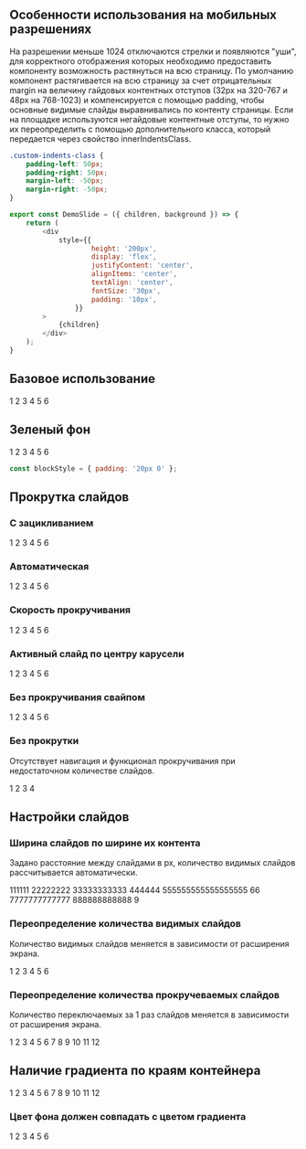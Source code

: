 
## Особенности использования на мобильных разрешениях
На разрешении меньше 1024 отключаются стрелки и появляются "уши",
для корректного отображения которых необходимо предоставить компоненту возможность растянуться на всю страницу.
По умолчанию компонент растягивается на всю страницу за счет отрицательных margin на величину гайдовых контентных отступов (32px на 320-767 и 48px на 768-1023)
и компенсируется с помощью padding, чтобы основные видимые слайды выравнивались по контенту страницы.
Если на площадке используются негайдовые контентные отступы, то нужно их переопределить с помощью дополнительного класса,
который передается через свойство innerIndentsClass.
``` css
.custom-indents-class {
    padding-left: 50px;
    padding-right: 50px;
    margin-left: -50px;
    margin-right: -50px;
}
```

```javascript collapse=Код DemoSlide
export const DemoSlide = ({ children, background }) => {
    return (
        <div
            style={{
                    height: '200px',
                    display: 'flex',
                    justifyContent: 'center',
                    alignItems: 'center',
                    textAlign: 'center',
                    fontSize: '30px',
                    padding: '10px',
                }}
        >
            {children}
        </div>
    );
}
```

## Базовое использование

<Playground style={blockStyle}>
    <ContentArea>
        <Carousel>
            <DemoSlide>1</DemoSlide>
            <DemoSlide>2</DemoSlide>
            <DemoSlide>3</DemoSlide>
            <DemoSlide>4</DemoSlide>
            <DemoSlide>5</DemoSlide>
            <DemoSlide>6</DemoSlide>
        </Carousel>
    </ContentArea>
</Playground>

## Зеленый фон

<Playground>
    <ContentArea outerBackgroundColor="green">
        <div style={blockStyle}>
            <Carousel navTheme="green">
                <DemoSlide onColoredBackground>1</DemoSlide>
                <DemoSlide onColoredBackground>2</DemoSlide>
                <DemoSlide onColoredBackground>3</DemoSlide>
                <DemoSlide onColoredBackground>4</DemoSlide>
                <DemoSlide onColoredBackground>5</DemoSlide>
                <DemoSlide onColoredBackground>6</DemoSlide>
            </Carousel>
        </div>
    </ContentArea>
</Playground>

```javascript collapse=Код blockStyle
const blockStyle = { padding: '20px 0' };
```

## Прокрутка слайдов

### С зацикливанием

<Playground style={blockStyle}>
    <ContentArea>
        <Carousel loop>
            <DemoSlide>1</DemoSlide>
            <DemoSlide>2</DemoSlide>
            <DemoSlide>3</DemoSlide>
            <DemoSlide>4</DemoSlide>
            <DemoSlide>5</DemoSlide>
            <DemoSlide>6</DemoSlide>
        </Carousel>
    </ContentArea>
</Playground>

### Автоматическая

<Playground style={blockStyle}>
    <ContentArea>
        <Carousel loop autoPlay>
            <DemoSlide>1</DemoSlide>
            <DemoSlide>2</DemoSlide>
            <DemoSlide>3</DemoSlide>
            <DemoSlide>4</DemoSlide>
            <DemoSlide>5</DemoSlide>
            <DemoSlide>6</DemoSlide>
        </Carousel>
    </ContentArea>
</Playground>

### Скорость прокручивания

<Playground style={blockStyle}>
    <ContentArea>
        <Carousel transitionSpeed={1000}>
            <DemoSlide>1</DemoSlide>
            <DemoSlide>2</DemoSlide>
            <DemoSlide>3</DemoSlide>
            <DemoSlide>4</DemoSlide>
            <DemoSlide>5</DemoSlide>
            <DemoSlide>6</DemoSlide>
        </Carousel>
    </ContentArea>
</Playground>

### Активный слайд по центру карусели

<Playground style={blockStyle}>
    <ContentArea>
        <Carousel loop centeredSlides>
            <DemoSlide>1</DemoSlide>
            <DemoSlide>2</DemoSlide>
            <DemoSlide>3</DemoSlide>
            <DemoSlide>4</DemoSlide>
            <DemoSlide>5</DemoSlide>
            <DemoSlide>6</DemoSlide>
        </Carousel>
    </ContentArea>
</Playground>

### Без прокручивания свайпом

<Playground style={blockStyle}>
    <ContentArea>
        <Carousel disableTouchMove>
            <DemoSlide>1</DemoSlide>
            <DemoSlide>2</DemoSlide>
            <DemoSlide>3</DemoSlide>
            <DemoSlide>4</DemoSlide>
            <DemoSlide>5</DemoSlide>
            <DemoSlide>6</DemoSlide>
        </Carousel>
    </ContentArea>
</Playground>

### Без прокрутки
Отсутствует навигация и функционал прокручивания при недостаточном количестве слайдов.

<Playground style={blockStyle}>
    <ContentArea>
        <Carousel>
            <DemoSlide>1</DemoSlide>
            <DemoSlide>2</DemoSlide>
            <DemoSlide>3</DemoSlide>
            <DemoSlide>4</DemoSlide>
        </Carousel>
    </ContentArea>
</Playground>

## Настройки слайдов

### Ширина слайдов по ширине их контента
Задано расстояние между слайдами в px, количество видимых слайдов рассчитывается автоматически.

<Playground style={blockStyle}>
    <ContentArea>
        <Carousel slidesSettings={{
            0: { slidesPerView: 'auto', spaceBetween: 16 },
            768: { slidesPerView: 'auto', spaceBetween: 20 },
        }}>
            <DemoSlide>111111</DemoSlide>
            <DemoSlide>22222222</DemoSlide>
            <DemoSlide>33333333333</DemoSlide>
            <DemoSlide>444444</DemoSlide>
            <DemoSlide>555555555555555555</DemoSlide>
            <DemoSlide>66</DemoSlide>
            <DemoSlide>7777777777777</DemoSlide>
            <DemoSlide>888888888888</DemoSlide>
            <DemoSlide>9</DemoSlide>
        </Carousel>
    </ContentArea>
</Playground>

### Переопределение количества видимых слайдов
Количество видимых слайдов меняется в зависимости от расширения экрана.

<Playground style={blockStyle}>
    <ContentArea>
        <Carousel slidesSettings={{
            0: { slidesPerView: 1, spaceBetween: 16 },
            768: { slidesPerView: 2, spaceBetween: 20 },
            1280: { slidesPerView: 5, spaceBetween: 20 }
        }}>
            <DemoSlide>1</DemoSlide>
            <DemoSlide>2</DemoSlide>
            <DemoSlide>3</DemoSlide>
            <DemoSlide>4</DemoSlide>
            <DemoSlide>5</DemoSlide>
            <DemoSlide>6</DemoSlide>
        </Carousel>
    </ContentArea>
</Playground>

### Переопределение количества прокручеваемых слайдов
Количество переключаемых за 1 раз слайдов меняется в зависимости от расширения экрана.

<Playground style={blockStyle}>
    <ContentArea>
        <Carousel slidesSettings={{
            0: { slidesPerView: 1, spaceBetween: 16 },
            768: { slidesPerView: 2, slidesPerGroup: 2, spaceBetween: 20 },
            1280: { slidesPerView: 3, slidesPerGroup: 3, spaceBetween: 20 }
        }}>
            <DemoSlide>1</DemoSlide>
            <DemoSlide>2</DemoSlide>
            <DemoSlide>3</DemoSlide>
            <DemoSlide>4</DemoSlide>
            <DemoSlide>5</DemoSlide>
            <DemoSlide>6</DemoSlide>
            <DemoSlide>7</DemoSlide>
            <DemoSlide>8</DemoSlide>
            <DemoSlide>9</DemoSlide>
            <DemoSlide>10</DemoSlide>
            <DemoSlide>11</DemoSlide>
            <DemoSlide>12</DemoSlide>
        </Carousel>
    </ContentArea>
</Playground>

## Наличие градиента по краям контейнера

<Playground>
    <ContentArea>
        <Carousel
            slidesSettings={{
                0: { slidesPerView: 1, spaceBetween: 16 },
                768: { slidesPerView: 2, spaceBetween: 20 },
                1280: { slidesPerView: 3, spaceBetween: 20 }
            }}
            gradient={{ enable: true }}
        >
            <DemoSlide>1</DemoSlide>
            <DemoSlide>2</DemoSlide>
            <DemoSlide>3</DemoSlide>
            <DemoSlide>4</DemoSlide>
            <DemoSlide>5</DemoSlide>
            <DemoSlide>6</DemoSlide>
            <DemoSlide>7</DemoSlide>
            <DemoSlide>8</DemoSlide>
            <DemoSlide>9</DemoSlide>
            <DemoSlide>10</DemoSlide>
            <DemoSlide>11</DemoSlide>
            <DemoSlide>12</DemoSlide>
        </Carousel>
    </ContentArea>
</Playground>

### Цвет фона должен совпадать с цветом градиента

<Playground>
    <ContentArea outerBackgroundColor="green">
        <div style={blockStyle}>
            <Carousel navTheme="green" gradientColor="#00B956" gradient={{ enable: true, color: "#00B956"}}>
                <DemoSlide onColoredBackground>1</DemoSlide>
                <DemoSlide onColoredBackground>2</DemoSlide>
                <DemoSlide onColoredBackground>3</DemoSlide>
                <DemoSlide onColoredBackground>4</DemoSlide>
                <DemoSlide onColoredBackground>5</DemoSlide>
                <DemoSlide onColoredBackground>6</DemoSlide>
            </Carousel>
        </div>
    </ContentArea>
</Playground>
